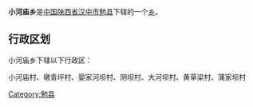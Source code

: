 {{中国乡级行政区
|行政区全称 = 小河庙乡
|景观照片文件名 = 
|景观照片描述 = 
|汉语拼音 =
|其他语言 = 
|其他语言名称 = 
|位置图文件名 = 
|位置图描述 = 
|自定义图片=
|上级行政区 = [[陕西省|陕西省]][[汉中市|汉中市]][[勉县|勉县]]
|行政区类别 = [[乡级行政区|乡]]
|行政区划代码 = 
|行政区划 = 
|村委会 = 
|居委会 = 
|建置时间 = 
|领导职位 = 
|领导名称 = 
|政府驻地 = 
|毗邻 = 
|地理坐标 = 
|总面积 = 
|总人口 = 
|户籍人口 = 
|户籍人口年份 = 
|常住人口 = 
|常住人口年份 = 
|人口密度 = 
|GDP = 
|邮政编码 = 
|电话区号 = 
|官方网站 = 
|网站名称 = 
}}
'''小河庙乡'''是[[中华人民共和国|中国]][[陕西省|陕西省]][[汉中市|汉中市]][[勉县|勉县]]下辖的一个[[乡级行政区|乡]]。

== 行政区划 ==
小河庙乡下辖以下行政区：

小河庙村、墩青坪村、晏家河坝村、阴坝村、大河坝村、黄草梁村、蒲家坝村

{{陕西小作品}}
{{勉县行政区划}}

[[Category:勉县|Category:勉县]]
